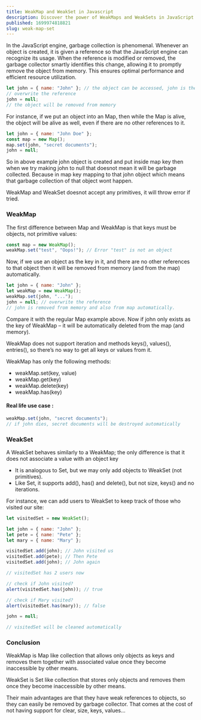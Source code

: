 ```yaml
---
title: WeakMap and WeakSet in Javascript
description: Discover the power of WeakMaps and WeakSets in JavaScript for memory-efficient solutions.
published: 1699974818821
slug: weak-map-set
---
```


In the JavaScript engine, garbage collection is phenomenal. Whenever an object is created, it is given a reference so that the JavaScript engine can recognize its usage. When the reference is modified or removed, the garbage collector smartly identifies this change, allowing it to promptly remove the object from memory. This ensures optimal performance and efficient resource utilization.

```javascript showLineNumbers
let john = { name: "John" }; // the object can be accessed, john is the reference to it
// overwrite the reference
john = null;
// the object will be removed from memory
```

For instance, if we put an object into an Map, then while the Map is alive, the object will be alive as well, even if there are no other references to it.

```javascript showLineNumbers
let john = { name: "John Doe" };
const map = new Map();
map.set(john, "secret documents");
john = null;
```

So in above example <Highlight>john</Highlight> object is created and put inside <Highlight>map</Highlight> key then when we try making john to null that doesnot mean it will be garbage collected.
Because in <Highlight>map</Highlight> key mapping to that <Highlight>john</Highlight> object which means that garbage collection of that object wont happen.

<Note>
  WeakMap and WeakSet doesnot accept any primitives, it will throw error if
  tried.
</Note>

### WeakMap

The first difference between Map and WeakMap is that keys must be objects, not primitive values:

```javascript showLineNumbers
const map = new WeakMap();
weakMap.set("test", "Oops!"); // Error "test" is not an object
```

Now, if we use an object as the key in it, and there are no other references to that object then it will be removed from memory (and from the map) automatically.

```javascript showLineNumbers
let john = { name: "John" };
let weakMap = new WeakMap();
weakMap.set(john, "...");
john = null; // overwrite the reference
// john is removed from memory and also from map automatically.
```

Compare it with the regular Map example above. Now if john only exists as the key of WeakMap – it will be automatically deleted from the map (and memory).

WeakMap does not support iteration and methods <Snippet>keys()</Snippet>, <Snippet>values()</Snippet>, <Snippet>entries()</Snippet>, so there’s no way to get all keys or values from it.

WeakMap has only the following methods:

- <Snippet>weakMap.set(key, value)</Snippet>
- <Snippet>weakMap.get(key)</Snippet>
- <Snippet>weakMap.delete(key)</Snippet>
- <Snippet>weakMap.has(key)</Snippet>

#### Real life use case :

```javascript showLineNumbers
weakMap.set(john, "secret documents");
// if john dies, secret documents will be destroyed automatically
```

### WeakSet

A WeakSet behaves similarly to a WeakMap; the only difference is that it does not associate a value with an object key

- It is analogous to Set, but we may only add objects to WeakSet (not primitives).
- Like Set, it supports <Snippet>add()</Snippet>, <Snippet>has()</Snippet> and <Snippet>delete()</Snippet>, but not <Snippet>size</Snippet>, <Snippet>keys()</Snippet> and no iterations.

For instance, we can add users to WeakSet to keep track of those who visited our site:

```javascript showLineNumbers
let visitedSet = new WeakSet();

let john = { name: "John" };
let pete = { name: "Pete" };
let mary = { name: "Mary" };

visitedSet.add(john); // John visited us
visitedSet.add(pete); // Then Pete
visitedSet.add(john); // John again

// visitedSet has 2 users now

// check if John visited?
alert(visitedSet.has(john)); // true

// check if Mary visited?
alert(visitedSet.has(mary)); // false

john = null;

// visitedSet will be cleaned automatically
```

### Conclusion

<Highlight>WeakMap</Highlight> is <Highlight>Map</Highlight> like collection that
allows only objects as keys and removes them together with associated value once
they become inaccessible by other means.

<Highlight>WeakSet</Highlight> is <Highlight>Set</Highlight> like collection that
stores only objects and removes them once they become inaccessible by other means.

Their main advantages are that they have weak references to objects, so they can easily be removed by garbage collector. That comes at the cost of not having support for clear, size, keys, values…
